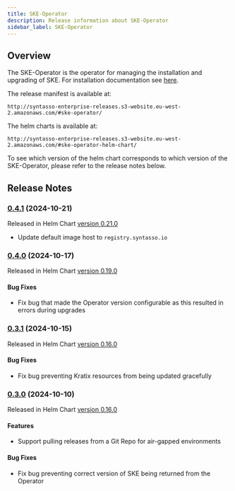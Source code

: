 ```yaml
---
title: SKE-Operator
description: Release information about SKE-Operator
sidebar_label: SKE-Operator
---
```


## Overview

The SKE-Operator is the operator for managing the installation and upgrading of
SKE. For installation documentation see [here](/ske/kratix/intro).

The release manifest is available at:

```
http://syntasso-enterprise-releases.s3-website.eu-west-2.amazonaws.com/#ske-operator/
```

The helm charts is available at:

```
http://syntasso-enterprise-releases.s3-website.eu-west-2.amazonaws.com/#ske-operator-helm-chart/
```

To see which version of the helm chart corresponds to which version of the
SKE-Operator, please refer to the release notes below.

## Release Notes

### [0.4.1](http://syntasso-enterprise-releases.s3-website.eu-west-2.amazonaws.com/#ske-operator/v0.4.1/) (2024-10-21)

Released in Helm Chart [version 0.21.0](http://syntasso-enterprise-releases.s3-website.eu-west-2.amazonaws.com/#ske-operator-helm-chart/0.21.0/)

* Update default image host to `registry.syntasso.io`

### [0.4.0](http://syntasso-enterprise-releases.s3-website.eu-west-2.amazonaws.com/#ske-operator/v0.4.0/) (2024-10-17)

Released in Helm Chart [version 0.19.0](http://syntasso-enterprise-releases.s3-website.eu-west-2.amazonaws.com/#ske-operator-helm-chart/0.19.0/)

#### Bug Fixes

* Fix bug that made the Operator version configurable as this resulted in errors during upgrades

### [0.3.1](http://syntasso-enterprise-releases.s3-website.eu-west-2.amazonaws.com/#ske-operator/v0.3.1/) (2024-10-15)

Released in Helm Chart [version 0.16.0](http://syntasso-enterprise-releases.s3-website.eu-west-2.amazonaws.com/#ske-operator-helm-chart/0.17.0/)

#### Bug Fixes

* Fix bug preventing Kratix resources from being updated gracefully

### [0.3.0](http://syntasso-enterprise-releases.s3-website.eu-west-2.amazonaws.com/#ske-operator/v0.3.0/) (2024-10-10)

Released in Helm Chart [version 0.16.0](http://syntasso-enterprise-releases.s3-website.eu-west-2.amazonaws.com/#ske-operator-helm-chart/0.16.0/)

#### Features

* Support pulling releases from a Git Repo for air-gapped environments


#### Bug Fixes

* Fix bug preventing correct version of SKE being returned from the Operator
